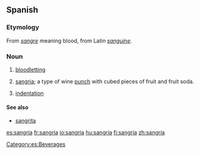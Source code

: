 {{also|sangria}}
==Spanish==

===Etymology===
From ''[[sangre]]'' meaning blood, from Latin ''[[sanguine]]''.

===Noun===
{{es-noun-f}}

# {{medicine|lang=es}} [[bloodletting]]
# {{context|beverage|lang=es}} [[sangria]]; a type of wine [[punch]] with cubed pieces of fruit and fruit soda.
# {{typography|lang=es}} [[indentation]]

====See also====
* [[sangrita]] {{f}}

[[Category:es:Beverages]]

[[es:sangría]]
[[fr:sangría]]
[[io:sangría]]
[[hu:sangría]]
[[fi:sangría]]
[[zh:sangría]]